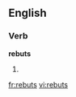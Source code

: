==English==

===Verb===
'''rebuts'''

# {{third-person singular of|[[rebut]]}}

[[fr:rebuts]]
[[vi:rebuts]]
